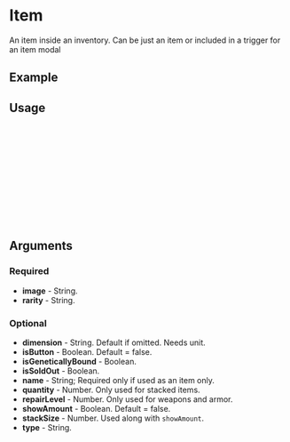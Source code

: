 
<Meta of={Item} title="Item" />

# Item

An item inside an inventory. Can be just an item or included in a trigger for an item modal

## Example

<Canvas of={Item.ItemDefault} />

## Usage

```ts
import {Item} from "sld-ui";

const Example = () => {
  return (
      <Item
        image = '/images/ear-piercer.png',
        rarity = 'uncommon'
      />
  );
};

export default Example;
```

## Arguments

### Required

-   **image** - String.
-   **rarity** - String.

### Optional

-   **dimension** - String. Default if omitted. Needs unit.
-   **isButton** - Boolean. Default = false.
-   **isGeneticallyBound** - Boolean.
-   **isSoldOut** - Boolean.
-   **name** - String; Required only if used as an item only.
-   **quantity** - Number. Only used for stacked items.
-   **repairLevel** - Number. Only used for weapons and armor.
-   **showAmount** - Boolean. Default = false.
-   **stackSize** - Number. Used along with `showAmount`.
-   **type** - String.
